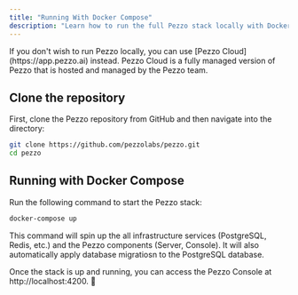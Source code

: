 ```yaml
---
title: "Running With Docker Compose"
description: "Learn how to run the full Pezzo stack locally with Docker Compose."
---
```


<Tip>
  If you don't wish to run Pezzo locally, you can use [Pezzo
  Cloud](https://app.pezzo.ai) instead. Pezzo Cloud is a fully managed version
  of Pezzo that is hosted and managed by the Pezzo team.
</Tip>

## Clone the repository

First, clone the Pezzo repository from GitHub and then navigate into the directory:

```bash
git clone https://github.com/pezzolabs/pezzo.git
cd pezzo
```

## Running with Docker Compose

Run the following command to start the Pezzo stack:

```bash
docker-compose up
```

This command will spin up the all infrastructure services (PostgreSQL, Redis, etc.) and the Pezzo components (Server, Console). It will also automatically apply database migratiosn to the PostgreSQL database.

Once the stack is up and running, you can access the Pezzo Console at http://localhost:4200. 🚀
